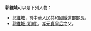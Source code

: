 '''郭維城'''可以是下列人物：

*[[郭維城|郭維城]]，前中華人民共和國鐵道部部長。
*[[郭維城_(明朝)|郭維城 (明朝)]]，[[孝元貞皇后|孝元貞皇后]]之父。
 
{{Disambig|W|Cat=三字郭姓人名消歧义}}